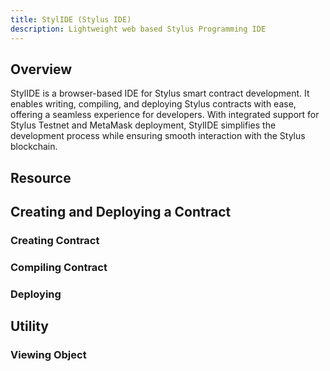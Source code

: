 ```yaml
---
title: StylIDE (Stylus IDE)
description: Lightweight web based Stylus Programming IDE
---
```



## Overview

StylIDE is a browser-based IDE for Stylus smart contract development. It enables writing, compiling, and deploying Stylus contracts with ease, offering a seamless experience for developers. With integrated support for Stylus Testnet and MetaMask deployment, StylIDE simplifies the development process while ensuring smooth interaction with the Stylus blockchain.

## Resource

<IDEResources name='Stylide' github='https://github.com/solide-project/stylide' site='stylus' />

## Creating and Deploying a Contract

### Creating Contract

### Compiling Contract

### Deploying

## Utility

### Viewing Object